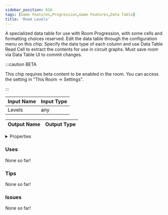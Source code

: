 ```yaml
---
sidebar_position: 616
tags: [Game Features,Progression,Game Features,Data Table]
title: 'Room Levels'
---
```


A specialized data table for use with Room Progression, with some cells and formatting choices reserved. Edit the data table through the configuration menu on this chip. Specify the data type of each column and use Data Table Read Cell to extract the contents for use in circuit graphs. Must save room via Data Table UI to commit changes.

:::caution BETA

This chip requires beta content to be enabled in the room. You can access the setting in "This Room -> Settings".

:::

<IChip uuid="a63f19b0-206f-4079-a5b0-4622619200a1"/>

| Input Name | Input Type |
|-----------|-----------|
| Levels | any |

| Output Name | Output Type |
|-----------|-----------|


<details>
  <summary>Properties</summary>
  <div>
    <div>
    <table>
      <thead>
        <tr>
          <th>Is beta required?</th>
          <th>Yes</th>
        </tr>
        <tr>
          <th>Is this chip a trolling risk?</th>
          <th>No</th>
        </tr>
        <tr>
          <th>Is this chip a role assignment risk?</th>
          <th>No</th>
        </tr>
        <tr>
          <th>Chip UUID</th>
          <th>a63f19b0-206f-4079-a5b0-4622619200a1</th>
        </tr>
        <tr>
          <th>Room availability</th>
          <th>Available everywhere</th>
        </tr>
      </thead>
    </table>
    </div>
  </div>
</details>

### Uses

None so far!

### Tips

None so far!

### Issues

None so far!